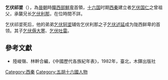 '''乞伏祁埿'''（{{bd|?||?||}}），為[[晉朝|晉朝]]時[[隴西部|隴西部]][[鮮卑|鮮卑]]首領，[[十六国|十六国]]时期[[西秦|西秦]]建立者[[乞伏国仁|乞伏国仁]]之曾祖父，承襲兄长[[乞伏利那|乞伏利那]]，在位時間不詳。

乞伏祁埿死后，他的弟弟[[乞伏轲埿|乞伏轲埿]]辅佐乞伏利那之子[[乞伏述延|乞伏述延]]成为陇西鲜卑的首领。其子[[乞伏傉大寒|乞伏傉大寒]]、[[乞伏吐雷|乞伏吐雷]]。
{{start box}}
{{s-before|[[乞伏利那|乞伏利那]]}}
{{s-title|[[隴西部|隴西部]][[鮮卑|鮮卑]]首領|}}
{{s-after|[[乞伏述延|乞伏述延]]}}
{{end box}}

==參考文獻==
*陸峻嶺、林幹合編，《中國歷代各族紀年表》，1982年，臺北，木鐸出版社
[[Category:西秦|Category:西秦]]
[[Category:五胡十六國人物|Category:五胡十六國人物]]